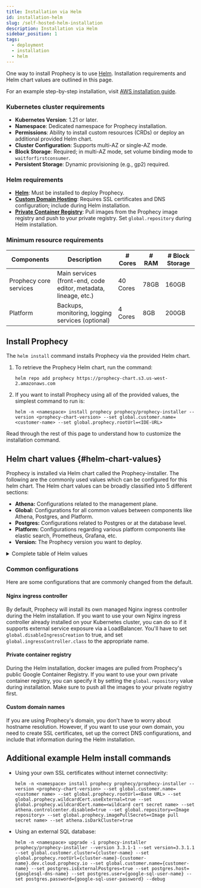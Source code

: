 ```yaml
---
title: Installation via Helm
id: installation-helm
slug: /self-hosted-helm-installation
description: Installation via Helm
sidebar_position: 1
tags:
  - deployment
  - installation
  - helm
---
```



One way to install Prophecy is to use [Helm](https://helm.sh/docs/intro/quickstart/).
Installation requirements and Helm chart values are outlined in this page.

For an example step-by-step installation, visit [AWS installation guide](/administration/self-hosted/installation-helm/install-on-aws).

### Kubernetes cluster requirements

- **Kubernetes Version**: 1.21 or later.
- **Namespace**: Dedicated namespace for Prophecy installation.
- **Permissions**: Ability to install custom resources (CRDs) or deploy an additional provided Helm chart.
- **Cluster Configuration**: Supports multi-AZ or single-AZ mode.
- **Block Storage**: Required; in multi-AZ mode, set volume binding mode to `waitforfirstconsumer`.
- **Persistent Storage**: Dynamic provisioning (e.g., gp2) required.

### Helm requirements

- **[Helm](https://helm.sh/docs/intro/quickstart/)**: Must be installed to deploy Prophecy.
- **[Custom Domain Hosting](#custom-domain-names)**: Requires SSL certificates and DNS configuration; include during Helm installation.
- **[Private Container Registry](#private-container-registry)**: Pull images from the Prophecy image registry and push to your private registry. Set `global.repository` during Helm installation.

### Minimum resource requirements

| Components             | Description                                                     | # Cores  | # RAM | # Block Storage |
| ---------------------- | --------------------------------------------------------------- | -------- | ----- | --------------- |
| Prophecy core services | Main services (front-end, code editor, metadata, lineage, etc.) | 40 Cores | 78GB  | 160GB           |
| Platform               | Backups, monitoring, logging services (optional)                | 4 Cores  | 8GB   | 200GB           |

## Install Prophecy

The `helm install` command installs Prophecy via the provided Helm chart.

1. To retrieve the Prophecy Helm chart, run the command:

   ```
   helm repo add prophecy https://prophecy-chart.s3.us-west-2.amazonaws.com
   ```

2. If you want to install Prophecy using all of the provided values, the simplest command to run is:

   ```
   helm -n <namespace> install prophecy prophecy/prophecy-installer --version <prophecy-chart-version> --set global.customer.name=<customer-name> --set global.prophecy.rootUrl=<IDE-URL>
   ```

Read through the rest of this page to understand how to customize the installation command.

## Helm chart values {#helm-chart-values}

Prophecy is installed via Helm chart called the Prophecy-installer. The following are the commonly used values which can be configured for this helm chart. The Helm chart values can be broadly classified into 5 different sections:

- **Athena:** Configurations related to the management plane.
- **Global:** Configurations for all common values between components like Athena, Postgres, and Platform.
- **Postgres:** Configurations related to Postgres or at the database level.
- **Platform:** Configurations regarding various platform components like elastic search, Prometheus, Grafana, etc.
- **Version:** The Prophecy version you want to deploy.

<details>
  <summary>Complete table of Helm values</summary>
  <HelmValues />
</details>

### Common configurations

Here are some configurations that are commonly changed from the default.

#### Nginx ingress controller

By default, Prophecy will install its own managed Nginx ingress controller during the Helm installation. If you want to use your own Nginx ingress controller already installed on your Kubernetes cluster, you can do so if it supports external service exposure via a LoadBalancer. You'll have to set `global.disableIngressCreation` to true, and set `global.ingressController.class` to the appropriate name.

#### Private container registry

During the Helm installation, docker images are pulled from Prophecy's public Google Container Registry. If you want to use your own private container registry, you can specify it by setting the `global.repository` value during installation. Make sure to push all the images to your private registry first.

#### Custom domain names

If you are using Prophecy's domain, you don't have to worry about hostname resolution. However, if you want to use your own domain, you need to create SSL certificates, set up the correct DNS configurations, and include that information during the Helm installation.

## Additional example Helm install commands

- Using your own SSL certificates without internet connectivity:

  ```
  helm -n <namespace> install prophecy prophecy/prophecy-installer --version <prophecy-chart-version> --set global.customer.name=<customer name> --set global.prophecy.rootUrl=<Base URL> --set global.prophecy.wildcardCert.useExternal=true --set global.prophecy.wildcardCert.name=<wildcard cert secret name> --set athena.controlcenter.disabled=true --set global.repository=<Image repository> --set global.prophecy.imagePullSecret=<Image pull secret name> --set athena.isDarkCluster=true
  ```

- Using an external SQL database:

  ```
  helm -n <namespace> upgrade -i prophecy-installer prophecy/prophecy-installer --version 3.3.1-1 --set version=3.3.1.1 --set global.customer.cluster={cluster-name} --set global.prophecy.rootUrl={cluster-name}-{customer-name}.dev.cloud.prophecy.io --set global.customer.name={customer-name} --set postgres.isExternalPostgres=true --set postgres.host={googlesql-dns-name} --set postgres.user={google-sql-user-name} --set postgres.password={google-sql-user-password} --debug
  ```
